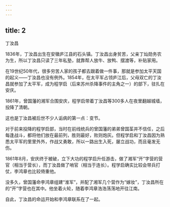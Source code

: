 ```yaml
---
---
---
```

title: 2
---



丁汝昌



1836年，丁汝昌出生在安徽庐江县的石头镇。丁汝昌出身贫苦，父亲丁灿勋务农为生，所以丁汝昌只读了三年私塾，就靠帮人放牛、放鸭、摆渡等，补贴家用。

在19世纪50年代，很多穷苦人家的孩子都去跟着做一件事，那就是参加太平天国的起义——丁汝昌也没有例外。1854年，在太平军占领庐江后，父母双亡的丁汝昌就参加了太平军，成为程学启（后来苏州杀降事件的主角之一）的部下，驻扎在安庆。

1861年，曾国藩的湘军合围安庆，程学启带着丁汝昌等300多人在夜里翻越城墙，投降了清朝。

这也是丁汝昌被后世不少人诟病的第一点：变节。

对于前来投降的程学启部，当时在前线统兵的曾国藩的弟弟曾国荃并不信任，之后每逢战斗，都将他们放在最前列，胜则最好，败则炮灰。但程学启和丁汝昌因为熟悉太平军的里里外外，作战又勇敢，所以一路出生入死，屡立战功，而且毫发无伤。

1861年8月，安庆终于被破，立下大功的程学启升任游击，做了湘军“开”字营的营官（相当于营长），而丁汝昌做了哨官（相当于连长）。程学启确实比较会带兵打仗，李鸿章也比较倚重他。

没多久，曾国藩命李鸿章组建“淮军”，并配了湘军几个营作为“嫁妆”，丁汝昌所在的“开”字营也在其中。他坐着火轮，随着李鸿章浩浩荡荡地开往江南。

自此，丁汝昌的命运开始和李鸿章联系在了一起。